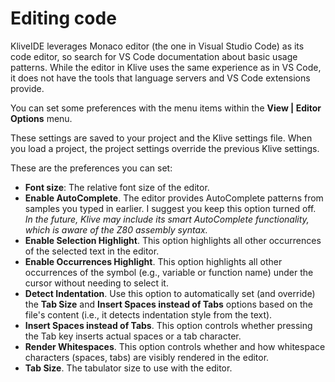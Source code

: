 
# Editing code

KliveIDE leverages Monaco editor (the one in Visual Studio Code) as its code editor, so search for VS Code documentation about basic usage patterns. While the editor in Klive uses the same experience as in VS Code, it does not have the tools that language servers and VS Code extensions provide.

You can set some preferences with the menu items within the **View | Editor Options** menu. 

<Callout type="info" emoji="💡">
These settings are saved to your project and the Klive settings file. When you load a project, the project settings override the previous Klive settings.
</Callout>

These are the preferences you can set:

- **Font size**: The relative font size of the editor.
- **Enable AutoComplete**. The editor provides AutoComplete patterns from samples you typed in earlier. I suggest you keep this option turned off. *In the future, Klive may include its smart AutoComplete functionality, which is aware of the Z80 assembly syntax.*
- **Enable Selection Highlight**. This option highlights all other occurrences of the selected text in the editor.
- **Enable Occurrences Highlight**. This option highlights all other occurrences of the symbol (e.g., variable or function name) under the cursor without needing to select it.
- **Detect Indentation**. Use this option to automatically set (and override) the **Tab Size** and **Insert Spaces instead of Tabs** options based on the file's content (i.e., it detects indentation style from the text).
- **Insert Spaces instead of Tabs**. This option controls whether pressing the Tab key inserts actual spaces or a tab character.
- **Render Whitespaces**. This option controls whether and how whitespace characters (spaces, tabs) are visibly rendered in the editor.
- **Tab Size**. The tabulator size to use with the editor.


